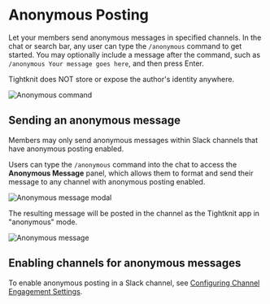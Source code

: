 
# Anonymous Posting

Let your members send anonymous messages in specified channels. In the chat or search bar, any user can type the `/anonymous` command to get started. You may optionally include a message after the command, such as `/anonymous Your message goes here`, and then press Enter.

<Callout>
  Tightknit does NOT store or expose the author's identity anywhere.
</Callout>

![Anonymous command](/member-engagement/anonymous-posting/anonymous-command.png)

## Sending an anonymous message

<Callout type="info">
  Members may only send anonymous messages within Slack channels that have
  anonymous posting enabled.
</Callout>

Users can type the `/anonymous` command into the chat to access the **Anonymous Message** panel, which allows them to format and send their message to any channel with anonymous posting enabled.

![Anonymous message modal](/member-engagement/anonymous-posting/anonymous-message-modal.png)

The resulting message will be posted in the channel as the Tightknit app in "anonymous" mode.

![Anonymous message](/member-engagement/anonymous-posting/anonymous-message.png)

## Enabling channels for anonymous messages

To enable anonymous posting in a Slack channel, see [Configuring Channel Engagement Settings](/channels-and-feeds/engagement-settings).
